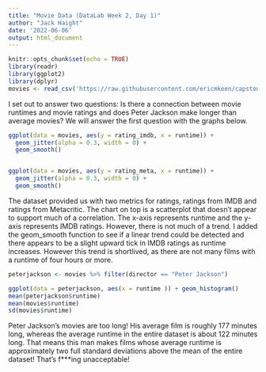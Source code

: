 ```yaml
---
title: "Movie Data (DataLab Week 2, Day 1)"
author: "Jack Haight"
date: '2022-06-06'
output: html_document
---
```


```r
knitr::opts_chunk$set(echo = TRUE)
library(readr)
library(ggplot2)
library(dplyr)
movies <- read_csv('https://raw.githubusercontent.com/ericmkeen/capstone/master/movies.csv')
```


I set out to answer two questions: Is there a connection between movie runtimes and movie ratings and does Peter Jackson make longer than average movies? We will answer the first question with the graphs below. 

```r
ggplot(data = movies, aes(y = rating_imdb, x = runtime)) + 
  geom_jitter(alpha = 0.3, width = 0) + 
  geom_smooth()


ggplot(data = movies, aes(y = rating_meta, x = runtime)) + 
  geom_jitter(alpha = 0.3, width = 0) + 
  geom_smooth()

```


The dataset provided us with two metrics for ratings, ratings from IMDB and ratings from Metacritic. The chart on top is a scatterplot that doesn't appear to support much of a correlation. The x-axis represents runtime and the y-axis represents IMDB ratings. However, there is not much of a trend. I added the geom_smooth function to see if a linear trend could be detected and there appears to be a slight upward tick in IMDB ratings as runtime increases. However this trend is shortlived, as there are not many films with a runtime of four hours or more.


```r
peterjackson <- movies %>% filter(director == "Peter Jackson")

ggplot(data = peterjackson, aes(x = runtime )) + geom_histogram()
mean(peterjackson$runtime)
mean(movies$runtime)
sd(movies$runtime)

```


Peter Jackson's movies are too long! His average film is roughly 177 minutes long, whereas the average runtime in the entire dataset is about 122 minutes long. That means this man makes films whose average runtime is approximately two full standard deviations above the mean of the entire dataset! That's f***ing unacceptable!






































